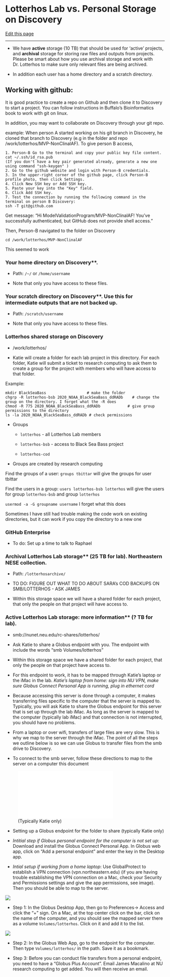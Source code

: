 # Lotterhos Lab vs. Personal Storage on Discovery

[Edit this page](https://github.com/DrK-Lo/lotterhoslabprotocols/edit/main/discovery_3-storage.qmd)

------------------------------------------------------------------------

-   We have **active** storage (10 TB) that should be used for 'active' projects, and **archival** storage for storing raw files and outputs from projects. Please be smart about how you use archival storage and work with Dr. Lotterhos to make sure only relevant files are being archived.

-   In addition each user has a home directory and a scratch directory.

## **Working with github:** {.unnumbered}

It is good practice to create a repo on Github and then clone it to Discovery to start a project. You can follow instructions in Buffalo's Bioinformatics book to work with git on linux.

In addition, you may want to collaborate on Discovery through your git repo.

example: When person A started working on his git branch in Discovery, he cloned that branch to Discovery (e.g in the folder and repo /work/lotterhos/MVP-NonClinalAF). To give person B access,

    1. Person-B Go to the terminal and copy your public key file content.
    cat ~/.ssh/id_rsa.pub
    (If you don't have a key pair generated already, generate a new one using command "ssh-keygen" )
    2. Go to the github website and login with Person-B credentials.
    3. In the upper-right corner of the github page, click Person-B profile photo, then click Settings.
    4. Click New SSH key or Add SSH key.
    5. Paste your key into the "Key" field.
    6. Click Add SSH key.
    7. Test the connection by running the following command in the terminal on person B Discovery:
    ssh -T git@github.com 

Get message: "Hi ModelValidationProgram/MVP-NonClinalAF! You've successfully authenticated, but GitHub does not provide shell access."

Then, Person-B navigated to the folder on Discovery

    cd /work/lotterhos/MVP-NonClinalAF

This seemed to work

### **Your home directory on Discovery\*\*.** {.unnumbered}

-   Path: `/~/` or `/home/username`

-   Note that only you have access to these files.

### **Your scratch directory on Discovery\*\*. Use this for intermediate outputs that are not backed up.** {.unnumbered}

-   Path: `/scratch/username`

-   Note that only you have access to these files.

### **Lotterhos shared storage on Discovery** {.unnumbered}

-   /work/lotterhos/

-   Katie will create a folder for each lab project in this directory. For each folder, Katie will submit a ticket to research computing to ask them to create a group for the project with members who will have access to that folder.

Example:

    mkdir BlackSeaBass                  # make the folder
    chgrp -R lotterhos-bsb 2020_NOAA_BlackSeaBass_ddRADb    # change the group on the directory. I forget what the -R does
    chmod -R 775 2020_NOAA_BlackSeaBass_ddRADb            # give group permissions to the directory
    ls -la 2020_NOAA_BlackSeaBass_ddRADb # check permissions

-   Groups

    -   `lotterhos` - all Lotterhos Lab members

    -   `lotterhos-bsb` - access to Black Sea Bass project

    -    `lotterhos-cod`

-   Groups are created by research computing

Find the groups of a user: `groups tbittar` will give the groups for user tbittar

Find the users in a group: `users lotterhos-bsb lotterhos` will give the users for group `lotterhos-bsb` and group `lotterhos`

`usermod -a -G groupname username` I forget what this does

Sometimes I have still had trouble making the code work on existing directories, but it can work if you copy the directory to a new one

### **GitHub Enterprise** {.unnumbered}

-   To do: Set up a time to talk to Raphael

### **Archival Lotterhos Lab storage\*\* (25 TB for lab). Northeastern NESE collection.** {.unnumbered}

-   Path: `/lotterhosarchive/`

-   TO DO: FIGURE OUT WHAT TO DO ABOUT SARA's COD BACKUPS ON SMB/LOTTERHOS - ASK JAMES

-   Within this storage space we will have a shared folder for each project, that only the people on that project will have access to.

### **Active Lotterhos Lab storage: more information\*\* (? TB for lab).** {.unnumbered}

-   smb://nunet.neu.edu/rc-shares/lotterhos/

-   Ask Katie to share a Globus endpoint with you. The endpoint with include the words "smb Volumes/lotterhos"

-   Within this storage space we have a shared folder for each project, that only the people on that project have access to.

-   For this endpoint to work, it has to be mapped through Katie's laptop or the iMac in the lab. *Katie's laptop from home: sign into NU VPN, make sure Globus Connect Personal App is running, plug in ethernet cord*

-   Because accessing this server is done through a computer, it makes transferring files specific to the computer that the server is mapped to. Typically, you will ask Katie to share the Globus endpoint for this server that is set up through the lab iMac. As long as the server is mapped to the computer (typically lab iMac) and that connection is not interrupted, you should have no problems.

-   From a laptop or over wifi, transfers of large files are very slow. This is why we map to the server through the iMac. The point of all the steps we outline below is so we can use Globus to transfer files from the smb drive to Discovery.

-   To connect to the smb server, follow these directions to map to the server on a computer this document

![(Typically Katie only)](img/accessing_shared_storage_2020.pdf)

-   Setting up a Globus endpoint for the folder to share (typically Katie only)

-   *Intitial step if Globus personal endpoint for the computer is not set up*: Download and install the Globus Connect Personal App. In Globus web app, click on "Add a personal endpoint" and enter the key in the Desktop app.

-   *Intial setup if working from a home laptop*: Use GlobalProtect to establish a VPN connection (vpn.northeastern.edu) (if you are having trouble establishing the VPN connection on a Mac, check your Security and Permissions settings and give the app permissions, see image). Then you should be able to map to the server.

![](img/globalprotectgetittowork.png)

-   Step 1: In the Globus Desktop App, then go to Preferences-\> Access and click the "+" sign. On a Mac, at the top center click on the bar, click on the name of the computer, and you should see the mapped server there as a volume `Volumes/lotterhos`. Click on it and add it to the list.

![](img/howtofindvolumeinglobusconnect.png)

-   Step 2: In the Globus Web App, go to the endpoint for the computer. Then type `Volumes/lotterhos/` in the path. Save it as a bookmark.

-   Step 3: Before you can conduct file transfers from a personal endpoint, you need to have a "Globus Plus Account". Email James Macalino at NU research computing to get added. You will then receive an email.

